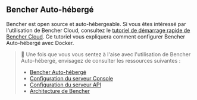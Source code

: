 ## Bencher Auto-hébergé

Bencher est open source et auto-hébergeable.
Si vous êtes intéressé par l'utilisation de Bencher Cloud, consultez le [tutoriel de démarrage rapide de Bencher Cloud][quick start].
Ce tutoriel vous expliquera comment configurer Bencher Auto-hébergé avec Docker.

> 🐰 Une fois que vous vous sentez à l'aise avec l'utilisation de Bencher Auto-hébergé, envisagez de consulter les ressources suivantes :
> - [Bencher Auto-hébergé][bencher self hosted]
> - [Configuration du serveur Console][console server config]
> - [Configuration du serveur API][api server config]
> - [Architecture de Bencher][bencher architecture]

[quick start]: /fr/docs/tutorial/quick-start/
[bencher self hosted]: /fr/docs/explanation/bencher-self-hosted/
[console server config]: /fr/docs/reference/console-config/
[api server config]: /fr/docs/reference/server-config/
[bencher architecture]: /fr/docs/reference/architecture/
